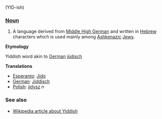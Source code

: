 (YID-ish)

===[[Noun]]===
#A language derived from [[Middle High German]] and written in [[Hebrew]] characters which is used mainly among [[Ashkenazi|Ashkenazic]] [[Jew|Jews]].

'''Etymology'''

Yiddish word akin to [[German]] [[jüdisch]]

'''Translations'''

*[[Esperanto]]: [[Jido]]
*[[German]]: [[Jiddisch]]
*[[Polish]]: [[jidysz]] ''n''

===See also===

*[[w:Yiddish language|Wikipedia article about Yiddish]]